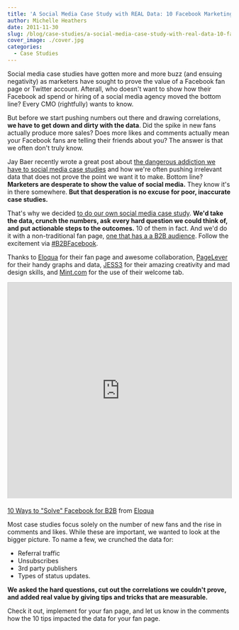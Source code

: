 ```yaml
---
title: 'A Social Media Case Study with REAL Data: 10 Facebook Marketing Tips for a B2B Fan Page'
author: Michelle Heathers
date: 2011-11-30
slug: /blog/case-studies/a-social-media-case-study-with-real-data-10-facebook-marketing-tips-for-a-b2b-fan-page
cover_image: ./cover.jpg
categories:
  - Case Studies
---
```


Social media case studies have gotten more and more buzz (and ensuing negativity) as marketers have sought to prove the value of a Facebook fan page or Twitter account. Afterall, who doesn't want to show how their Facebook ad spend or hiring of a social media agency moved the bottom line? Every CMO (rightfully) wants to know.

But before we start pushing numbers out there and drawing correlations, **we have to get down and dirty with the data**. Did the spike in new fans actually produce more sales? Does more likes and comments actually mean your Facebook fans are telling their friends about you? The answer is that we often don't truly know.

Jay Baer recently wrote a great post about [the dangerous addiction we have to social media case studies](http://www.convinceandconvert.com/social-media-case-studies/our-dangerous-addiction-to-social-media-case-studies/) and how we're often pushing irrelevant data that does not prove the point we want it to make. Bottom line? **Marketers are desperate to show the value of social media.** They know it's in there somewhere. **But that desperation is no excuse for poor, inaccurate case studies.**

That's why we decided [to do our own social media case study](http://blog.eloqua.com/facebook-for-b2b-marketers/). **We'd take the data, crunch the numbers, ask every hard question we could think of, and put actionable steps to the outcomes.** 10 of them in fact. And we'd do it with a non-traditional fan page, [one that has a a B2B audience](http://www.facebook.com/eloqua). Follow the excitement via [#B2BFacebook](https://twitter.com/#!/search/realtime/%23B2BFacebook).

Thanks to [Eloqua](http://www.eloqua.com/) for their fan page and awesome collaboration, [PageLever](http://pagelever.com/) for their handy graphs and data, [JESS3](http://jess3.com/) for their amazing creativity and mad design skills, and [Mint.com](https://www.mint.com/) for the use of their welcome tab.

<iframe
  src="http://www.slideshare.net/slideshow/embed_code/10387571"
  width="597"
  height="486"
  frameborder="0"
  marginwidth="0"
  marginheight="0"
  scrolling="no"
  style="border:1px solid #CCC; border-width:1px 1px 0; margin-bottom:5px; max-width: 100%;"
  allowfullscreen
>
  {' '}
</iframe>

[10 Ways to "Solve" Facebook for B2B](https://www.slideshare.net/Eloqua/facebookforb2b) from [Eloqua](http://www.slideshare.net/Eloqua)

Most case studies focus solely on the number of new fans and the rise in
comments and likes. While these are important, we wanted to look at the bigger
picture. To name a few, we crunched the data for:

- Referral traffic
- Unsubscribes
- 3rd party publishers
- Types of status updates.

**We asked the hard questions, cut out the correlations we couldn't prove, and
added real value by giving tips and tricks that are measurable.**

Check it out, implement for your fan page, and let us know in the comments how
the 10 tips impacted the data for your fan page.
